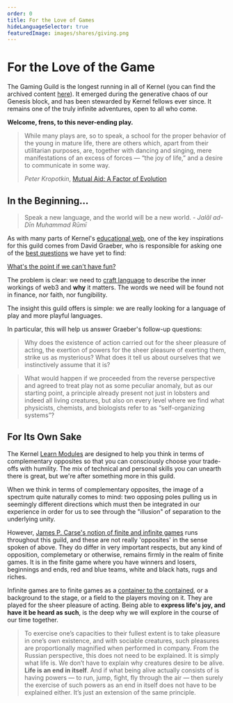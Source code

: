```yaml
---
order: 0
title: For the Love of Games
hideLanguageSelector: true
featuredImage: images/shares/giving.png
---
```


# For the Love of the Game

The Gaming Guild is the longest running in all of Kernel (you can find the archived content [here](/track-gaming)). It emerged during the generative chaos of our Genesis block, and has been stewarded by Kernel fellows ever since. It remains one of the truly infinite adventures, open to all who come. 

**Welcome, frens, to this never-ending play.**

> While many plays are, so to speak, a school for the proper behavior of the young in mature life, there are others which, apart from their utilitarian purposes, are, together with dancing and singing, mere manifestations of an excess of forces — “the joy of life,” and a desire to communicate in some way.  
>  
> _Peter Kropotkin_, [Mutual Aid: A Factor of Evolution](https://books.google.co.za/books/about/Mutual_Aid.html?id=uDAaAAAAYAAJ&redir_esc=y&hl=en)

## In the Beginning...

> Speak a new language, and the world will be a new world. - _Jalāl ad-Dīn Muhammad Rūmī_

As with many parts of Kernel's [educational web](/learn/module-6/learn/#a-surprisingly-educated-public), one of the key inspirations for this guild comes from David Graeber, who is responsible for asking one of the [best questions](/learn/module-2/better-questions) we have yet to find:

<StatusBanner warning>

[What's the point if we can't have fun?](https://thebaffler.com/salvos/whats-the-point-if-we-cant-have-fun)

</StatusBanner>

The problem is clear: we need to [craft language](/learn/module-7/no-paradigm/#measured-art) to describe the inner workings of web3 and **why** it matters. The words we need will be found not in finance, nor faith, nor fungibility. 

The insight this guild offers is simple: we are really looking for a language of play and more playful languages.

In particular, this will help us answer Graeber's follow-up questions:

> Why does the existence of action carried out for the sheer pleasure of acting, the exertion of powers for the sheer pleasure of exerting them, strike us as mysterious? What does it tell us about ourselves that we instinctively assume that it is?

> What would happen if we proceeded from the reverse perspective and agreed to treat play not as some peculiar anomaly, but as our starting point, a principle already present not just in lobsters and indeed all living creatures, but also on every level where we find what physicists, chemists, and biologists refer to as “self-organizing systems”?

## For Its Own Sake

The Kernel [Learn Modules](/learn/) are designed to help you think in terms of complementary opposites so that you can consciously choose your trade-offs with humility. The mix of technical and personal skills you can unearth there is great, but we're after something more in this guild.

When we think in terms of complementary opposites, the image of a spectrum quite naturally comes to mind: two opposing poles pulling us in seemingly different directions which must then be integrated in our experience in order for us to see through the "illusion" of separation to the underlying unity.

However, [James P. Carse's notion of finite and infinite games](https://www.youtube.com/watch?v=qdIP6HilbWE) runs throughout this guild, and these are not really 'opposites' in the sense spoken of above. They do differ in very important respects, but any kind of opposition, complemetary or otherwise, remains firmly in the realm of finite games. It is in the finite game where you have winners and losers, beginnings and ends, red and blue teams, white and black hats, rugs and riches.

Infinite games are to finite games as a [container to the contained](/learn/module-7/), or a background to the stage, or a field to the players moving on it. They are played for the sheer pleasure of acting. Being able to **express life's joy, and have it be heard as such**, is the deep why we will explore in the course of our time together.

> To exercise one’s capacities to their fullest extent is to take pleasure in one’s own existence, and with sociable creatures, such pleasures are proportionally magnified when performed in company. From the Russian perspective, this does not need to be explained. It is simply what life is. We don’t have to explain why creatures desire to be alive. **Life is an end in itself**. And if what being alive actually consists of is having powers — to run, jump, fight, fly through the air — then surely the exercise of such powers as an end in itself does not have to be explained either. It’s just an extension of the same principle.
